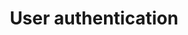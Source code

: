 ---
title: "User authentication"
description: "Configure how Nadles authenticates your API consumers."
---